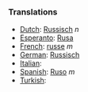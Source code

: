 ===Translations===
*[[Dutch]]: [[Russisch]] ''n''
*[[Esperanto]]: [[Rusa]]
*[[French]]: [[russe]] ''m''
*[[German]]: [[Russisch]]
*[[Italian]]: [[]]
*[[Spanish]]: [[Ruso]] ''m''
*[[Turkish]]: [[]]